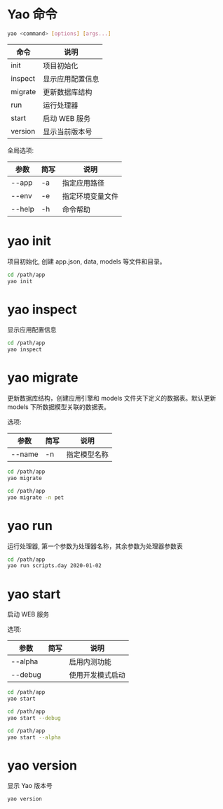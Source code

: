 # Yao 命令

```bash
yao <command> [options] [args...]
```

| 命令    | 说明             |
| ------- | ---------------- |
| init    | 项目初始化       |
| inspect | 显示应用配置信息 |
| migrate | 更新数据库结构   |
| run     | 运行处理器       |
| start   | 启动 WEB 服务    |
| version | 显示当前版本号   |

全局选项:

| 参数   | 简写 | 说明             |
| ------ | ---- | ---------------- |
| --app  | -a   | 指定应用路径     |
| --env  | -e   | 指定环境变量文件 |
| --help | -h   | 命令帮助         |

# yao init

项目初始化, 创建 app.json, data, models 等文件和目录。

```bash
cd /path/app
yao init
```

# yao inspect

显示应用配置信息

```bash
cd /path/app
yao inspect
```

# yao migrate

更新数据库结构，创建应用引擎和 models 文件夹下定义的数据表。默认更新 models 下所数据模型关联的数据表。

选项:

| 参数   | 简写 | 说明         |
| ------ | ---- | ------------ |
| --name | -n   | 指定模型名称 |

```bash
cd /path/app
yao migrate
```

```bash
cd /path/app
yao migrate -n pet
```

# yao run

运行处理器, 第一个参数为处理器名称，其余参数为处理器参数表

```bash
cd /path/app
yao run scripts.day 2020-01-02
```

# yao start

启动 WEB 服务

选项:

| 参数    | 简写 | 说明             |
| ------- | ---- | ---------------- |
| --alpha |      | 启用内测功能     |
| --debug |      | 使用开发模式启动 |

```bash
cd /path/app
yao start
```

```bash
cd /path/app
yao start --debug
```

```bash
cd /path/app
yao start --alpha
```

# yao version

显示 Yao 版本号

```bash
yao version
```
